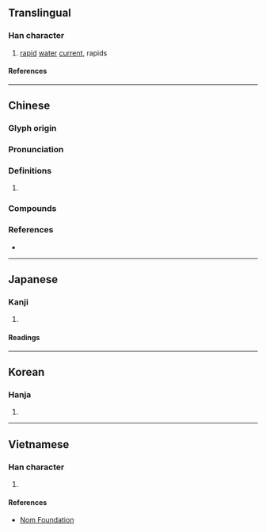 {{character info}}
==Translingual==

===Han character===
{{Han char|rn=85|rad=水|as=09|sn=12|four=32127|canj=EUMB|ids=⿰氵耑}}

# [[rapid]] [[water]] [[current]], rapids

====References====
{{Han ref|kx=0636.250|dkj=17825|dj=1043.230|hdz=31677.100|uh=6E4D}}

----

==Chinese==
{{zh-forms|alt=漙}}

===Glyph origin===
{{Han etym}}

===Pronunciation===
{{zh-pron
|m=tuān
|c=teon1,tyun1,zyun2,cyun2
|mn=chhoan/thoan
|mn-t=zuêng1/zuang1
|mc=y
|oc=y
|cat=n
}}

===Definitions===
{{zh-hanzi}}

# {{rfdef|zh}}

===Compounds===
{{zh-der|急湍|湍急|湍瀨|涌湍|湍水|湍流|飛湍|驚湍}}

===References===
* {{R:yue:mfccd}}

----

==Japanese==

===Kanji===
{{ja-kanji|grade=|rs=水09}}

# {{rfdef|ja|sort=水09}}

====Readings====
{{ja-readings
|goon=たん
|kanon=たん
|kun=はや-い, はやせ
}}

----

==Korean==

===Hanja===
{{ko-hanja|단}}

# {{rfdef|ko|sort=水09}}

----

==Vietnamese==

===Han character===
{{vi-readings|rs=水09|reading=suyền, đoan}}

# {{rfdef|vi|sort=水09}}

====References====
* [http://nomfoundation.org/common/nom_details.php?codepoint=6e4d Nom Foundation]